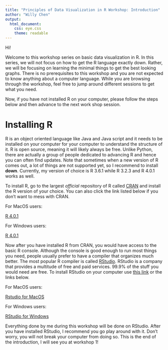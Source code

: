 ```yaml
---
title: "Principles of Data Visualization in R Workshop: Introduction"
author: "Willy Chen"
output: 
  html_document:
    css: eye.css
    theme: readable
---
```

Hi!

Welcome to this workshop series on basic data visualization in R. In this series, we will not focus on how to get the R language exactly down. Rather, we will be focusing on learning the minimal things to get the best looking graphs. There is no prerequisites to this workshop and you are not expected to know anything about a computer language. While you are browsing through the workshop, feel free to jump around different sessions to get what you need.

Now, if you have not installed R on your computer, please follow the steps below and then advance to the next work shop session.


# Installing R
R is an object oriented language like Java and Java script and it needs to be installed on your computer for your computer to understand the structure of it. R is open source, meaning it will likely always be free. Unlike Python, there are actually a group of people dedicated to advancing R and hence you can often find updates. Note that sometimes when a new version of R comes out, a lot of things are not supported yet, so I recommend to install **down**. Currently, my version of choice is R 3.6.1 while R 3.2.3  and R 4.0.1 works as well.

To install R, go to the largest *official* repository of R called [CRAN](https://cran.r-project.org) and install the R version of your choice. You can also click the link listed below if you don't want to mess with CRAN.

For MacOS users:

[R 4.0.1](https://cran.r-project.org/bin/macosx/R-4.0.1.pkg)

For Windows users:

[R 4.0.1](https://cran.r-project.org/bin/windows/base/R-4.0.1-win.exe)


Now after you have installed R from CRAN, you would have access to the basic R console. Although the console is good enough to run most things you need, people usually prefer to have a compiler that organizes much better. The most popular R compiler is called [RStudio](https://rstudio.com). RStudio is a company that provides a multitude of free and paid services. 99.9% of the stuff you would need are free. To install RStudio on your computer use [this link]() or the links below.

For MacOS users:

[Rstudio for MacOS](https://download1.rstudio.org/desktop/macos/RStudio-1.3.959.dmg)

For Windows users:

[RStudio for Windows](https://download1.rstudio.org/desktop/windows/RStudio-1.3.959.exe)


Everything done by me during this workshop will be done on RStudio. After you have installed RStudio, I recommend you go play around with it. Don't worry, you will not break your computer from doing so. This is the end of the introduction, I will see you at workshop 1!